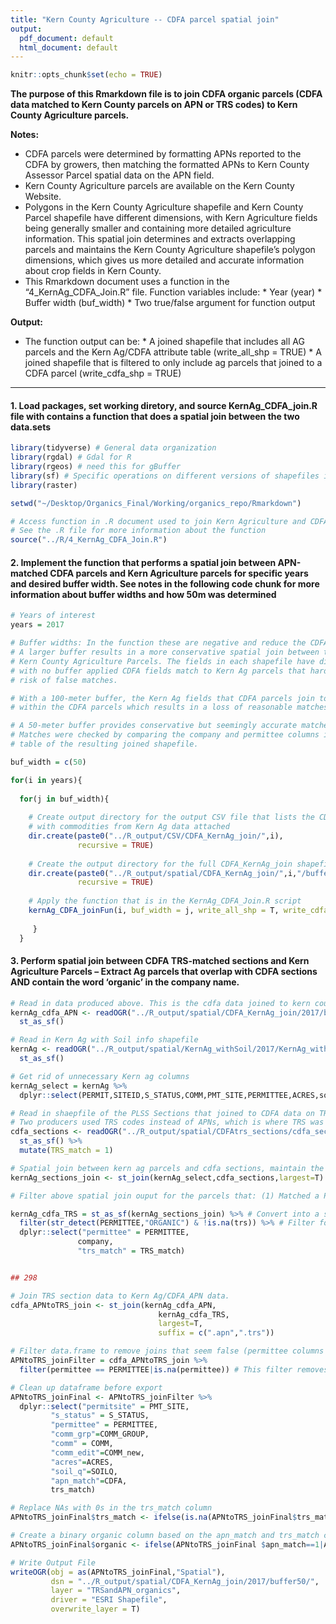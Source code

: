 ```yaml
---
title: "Kern County Agriculture -- CDFA parcel spatial join"
output:
  pdf_document: default
  html_document: default
---
```


```r
knitr::opts_chunk$set(echo = TRUE)
```

**The purpose of this Rmarkdown file is to join CDFA organic parcels (CDFA data matched to Kern County parcels on APN or TRS codes) to Kern County Agriculture parcels.**

**Notes:**

* CDFA parcels were determined by formatting APNs reported to the CDFA by growers, then matching the formatted APNs to Kern County Assessor Parcel spatial data on the APN field. 
* Kern County Agriculture parcels are available on the Kern County Website. 
* Polygons in the Kern County Agriculture shapefile and Kern County Parcel shapefile have different dimensions, with Kern Agriculture fields being generally smaller and containing more detailed agriculture information. This spatial join determines and extracts overlapping parcels and maintains the Kern County Agriculture shapefile's polygon dimensions, which gives us more detailed and accurate information about crop fields in Kern County.  
* This Rmarkdown document uses a function in the "4_KernAg_CDFA_Join.R" file. Function variables include:
       * Year (year)
       * Buffer width (buf_width)
       * Two true/false argument for function output


**Output:**

* The function output can be:
       * A joined shapefile that includes all AG parcels and the Kern Ag/CDFA attribute table
       (write_all_shp = TRUE)
       * A joined shapefile that is filtered to only include ag parcels that joined to a CDFA parcel
       (write_cdfa_shp = TRUE)
       
---


#### 1. Load packages, set working diretory, and source KernAg_CDFA_join.R file with contains a function that does a spatial join between the two data.sets
```r
library(tidyverse) # General data organization
library(rgdal) # Gdal for R
library(rgeos) # need this for gBuffer
library(sf) # Specific operations on different versions of shapefiles in R
library(raster)

setwd("~/Desktop/Organics_Final/Working/organics_repo/Rmarkdown")

# Access function in .R document used to join Kern Agriculture and CDFA parcel shapefiles. 
# See the .R file for more information about the function
source("../R/4_KernAg_CDFA_Join.R")
```

#### 2. Implement the function that performs a spatial join between APN-matched CDFA parcels and Kern Agriculture parcels for specific years and desired buffer width. See notes in the following code chunk for more information about buffer widths and how 50m was determined
```r
# Years of interest
years = 2017

# Buffer widths: In the function these are negative and reduce the CDFA field size. 
# A larger buffer results in a more conservative spatial join between the CDFA parcels and 
# Kern County Agriculture Parcels. The fields in each shapefile have different dimensions, and 
# with no buffer applied CDFA fields match to Kern Ag parcels that hardly touch, increasing the 
# risk of false matches. 

# With a 100-meter buffer, the Kern Ag fields that CDFA parcels join to are almost entirely 
# within the CDFA parcels which results in a loss of reasonable matches.

# A 50-meter buffer provides conservative but seemingly accurate matches. 
# Matches were checked by comparing the company and permittee columns in the attribute 
# table of the resulting joined shapefile.

buf_width = c(50)

for(i in years){
  
  for(j in buf_width){
  
    # Create output directory for the output CSV file that lists the CDFA data 
    # with commodities from Kern Ag data attached
    dir.create(paste0("../R_output/CSV/CDFA_KernAg_join/",i),
               recursive = TRUE)
    
    # Create the output directory for the full CDFA_KernAg_join shapefile, no filters applied. 
    dir.create(paste0("../R_output/spatial/CDFA_KernAg_join/",i,"/buffer",j),
               recursive = TRUE)
    
    # Apply the function that is in the KernAg_CDFA_Join.R script
    kernAg_CDFA_joinFun(i, buf_width = j, write_all_shp = T, write_cdfa_shp = T)
 
     }
  }

```


#### 3. Perform spatial join between CDFA TRS-matched sections and Kern Agriculture Parcels -- Extract Ag parcels that overlap with CDFA sections AND contain the word 'organic' in the company name. 
```r

# Read in data produced above. This is the cdfa data joined to kern county parcels on APN, then spatially joined to kern ag data in the above function
kernAg_cdfa_APN <- readOGR("../R_output/spatial/CDFA_KernAg_join/2017/buffer50/KernAg_CDFA_all_2017_B50.shp") %>% 
  st_as_sf()

# Read in Kern Ag with Soil info shapefile
kernAg <- readOGR("../R_output/spatial/KernAg_withSoil/2017/KernAg_withSoil_2017.shp") %>% 
  st_as_sf()

# Get rid of unnecessary Kern ag columns
kernAg_select = kernAg %>% 
  dplyr::select(PERMIT,SITEID,S_STATUS,COMM,PMT_SITE,PERMITTEE,ACRES,soil)

# Read in shaepfile of the PLSS Sections that joined to CDFA data on TRS codes. 
# Two producers used TRS codes instead of APNs, which is where TRS was pulled from 
cdfa_sections <- readOGR("../R_output/spatial/CDFAtrs_sections/cdfa_sections.shp") %>% 
  st_as_sf() %>% 
  mutate(TRS_match = 1)

# Spatial join between kern ag parcels and cdfa sections, maintain the shape of the kern ag polygons
kernAg_sections_join <- st_join(kernAg_select,cdfa_sections,largest=T)

# Filter above spatial join ouput for the parcels that: (1) Matched a PLSS Section TRS code with CDFA TRS code (2) Succesfully joined to an Ag parcel and (3) contained the word "ORGANIC" in the Permittee column

kernAg_cdfa_TRS = st_as_sf(kernAg_sections_join) %>% # Convert into a simple features DF
  filter(str_detect(PERMITTEE,"ORGANIC") & !is.na(trs)) %>% # Filter for the word 'Organic' in the permittee column
  dplyr::select("permittee" = PERMITTEE,
               company,
               "trs_match" = TRS_match)


## 298

# Join TRS section data to Kern Ag/CDFA_APN data. 
cdfa_APNtoTRS_join <- st_join(kernAg_cdfa_APN,
                                 kernAg_cdfa_TRS,
                                 largest=T,
                                 suffix = c(".apn",".trs"))

# Filter data.frame to remove joins that seem false (permittee columns not equal)
APNtoTRS_joinFilter = cdfa_APNtoTRS_join %>% 
  filter(permittee == PERMITTEE|is.na(permittee)) # This filter removes spatial joins in which the permittee columns do not match, indicating a false join. It removes a total of 17 fields, or 0.15% of the total fields

# Clean up dataframe before export
APNtoTRS_joinFinal <- APNtoTRS_joinFilter %>% 
  dplyr::select("permitsite" = PMT_SITE,
         "s_status" = S_STATUS,
         "permittee" = PERMITTEE,
         "comm_grp"=COMM_GROUP,
         "comm" = COMM,
         "comm_edit"=COMM_new,
         "acres"=ACRES,
         "soil_q"=SOILQ,
         "apn_match"=CDFA,
         trs_match)

# Replace NAs with 0s in the trs_match column
APNtoTRS_joinFinal$trs_match <- ifelse(is.na(APNtoTRS_joinFinal$trs_match),0,APNtoTRS_joinFinal$trs_match)

# Create a binary organic column based on the apn_match and trs_match columns. If either of those indicates that the parcel is organic then the value in the binary organic column == 1.
APNtoTRS_joinFinal$organic <- ifelse(APNtoTRS_joinFinal $apn_match==1|APNtoTRS_joinFinal$trs_match==1,1,0)

# Write Output File
writeOGR(obj = as(APNtoTRS_joinFinal,"Spatial"),
         dsn = "../R_output/spatial/CDFA_KernAg_join/2017/buffer50/",
         layer = "TRSandAPN_organics",
         driver = "ESRI Shapefile",
         overwrite_layer = T)

```

